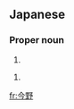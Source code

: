 ==Japanese==
{{ja-kanjitab|今|野}}

===Proper noun===
{{ja-pos|いまの|proper}}

# {{surname|lang=ja|sort=いまの}}

{{ja-pos|こんの|proper}}

# {{surname|lang=ja|sort=こんの}}

[[fr:今野]]
